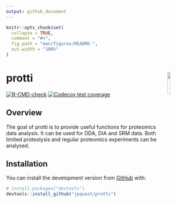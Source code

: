 ```yaml
---
output: github_document
---
```


<!-- README.md is generated from README.Rmd. Please edit that file -->

```r
knitr::opts_chunk$set(
  collapse = TRUE,
  comment = "#>",
  fig.path = "man/figures/README-",
  out.width = "100%"
)
```

# protti <img src='man/figures/protti_logo.png' align="right" width="12.5%" />

<!-- badges: start -->
[![R-CMD-check](https://github.com/jpquast/protti/workflows/R-CMD-check/badge.svg)](https://github.com/jpquast/protti/actions)
[![Codecov test coverage](https://codecov.io/gh/jpquast/protti/branch/master/graph/badge.svg)](https://codecov.io/gh/jpquast/protti?branch=master)
<!-- badges: end -->

## Overview

The goal of protti is to provide useful functions for proteomics data analysis. It can be used for DDA, DIA and SRM data. Both limited proteolysis and regular proteomics experiments can be analysed.

## Installation

You can install the development version from [GitHub](https://github.com/) with:

``` r
# install.packages("devtools")
devtools::install_github("jpquast/protti")
```

